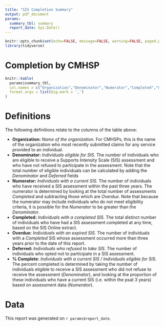 ```yaml
---
title: "SIS Completion Summary"
output: pdf_document
params:
  summary_tbl: summary
  report_date: Sys.Date()
---
```


```r
knitr::opts_chunk$set(echo=FALSE, message=FALSE, warning=FALSE, paged.print=FALSE)
library(tidyverse)
```

# Completion by CMHSP

```r
knitr::kable(
  params$summary_tbl,
  col.names = c("Organization","Denominator","Numerator","Completed","Overdue","Deferred","% Complete"),
  format.args = list(big.mark = ',')
)
```

# Definitions

The following definitions relate to the columns of the table above:

- **Organization:**  *Name of the organization.*  For CMHSPs, this is the name of the organization who most recently submitted claims for any service provided to an individual.
- **Denominator:** *Individuals eligible for SIS.*  The number of individuals who are eligible to receive a Supports Intensity Scale (SIS) assessment and who have not refused to participate in the assessment.  Note that the total number of eligible individuals can be calculated by adding the *Denominator* and *Deferred* fields
- **Numerator:** *Individuals with a current SIS.*  The number of individuals who have received a SIS assessment within the past three years.  The numerator is determined by looking at the total number of assessments *Completed* and subtracting those which are *Overdue*.  Note that because the numerator may include individuals who do not meet eligibility criteria, it is possible for the *Numerator* to be greater than the *Denominator*.
- **Completed:**  *Individuals with a completed SIS.*  The total distinct number of individuals who have had a SIS assessment completed at any time, based on the SIS Online extract.
- **Overdue:**  *Individuals with an expired SIS.*  The number of individuals with a *Completed* SIS whose assessment occurred more than three years prior to the date of this report.
- **Deferred:** *Individuals who refused to take SIS.*  The number of individuals who opted not to participate in a SIS assessment.
- **% Complete:** *Individuals with a current SIS / Individuals eligible for SIS.*  The percent completed is determined by taking the number of individuals eligible to receive a SIS assessment who did not refuse to receive the assessment (*Denominator*), and looking at the proportion of these individuals who have a current SIS (i.e. within the psat 3 years) based on assessment data (*Numerator*).
   
# Data

This report was generated on `r params$report_date`.


